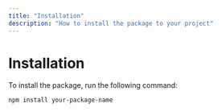 ```yaml
---
title: "Installation"
description: "How to install the package to your project"
---
```


# Installation

To install the package, run the following command:

```bash
npm install your-package-name
```
